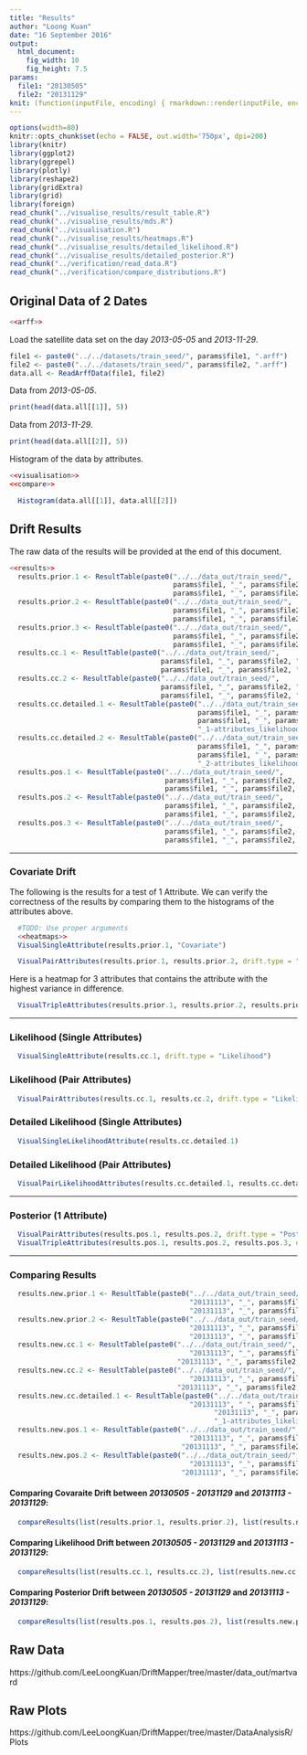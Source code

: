 ```yaml
---
title: "Results"
author: "Loong Kuan"
date: "16 September 2016"
output: 
  html_document:
    fig_width: 10
    fig_height: 7.5
params:
  file1: "20130505"
  file2: "20131129"
knit: (function(inputFile, encoding) { rmarkdown::render(inputFile, encoding = encoding, output_file = paste0(params$file1, , "_", params$file2,'.html')) })
---
```


```r
options(width=80)
knitr::opts_chunk$set(echo = FALSE, out.width='750px', dpi=200)
library(knitr)
library(ggplot2)
library(ggrepel)
library(plotly)
library(reshape2)
library(gridExtra)
library(grid)
library(foreign)
read_chunk("../visualise_results/result_table.R")
read_chunk("../visualise_results/mds.R")
read_chunk("../visualisation.R")
read_chunk("../visualise_results/heatmaps.R")
read_chunk("../visualise_results/detailed_likelihood.R")
read_chunk("../visualise_results/detailed_posterior.R")
read_chunk("../verification/read_data.R")
read_chunk("../verification/compare_distributions.R")
```




## Original Data of 2 Dates
```r
<<arff>>
```


Load the satellite data set on the day *2013-05-05* and *2013-11-29*.
```r
file1 <- paste0("../../datasets/train_seed/", params$file1, ".arff")
file2 <- paste0("../../datasets/train_seed/", params$file2, ".arff")
data.all <- ReadArffData(file1, file2)
```
Data from *2013-05-05*.
```r
print(head(data.all[[1]], 5))
```
Data from *2013-11-29*.
```r
print(head(data.all[[2]], 5))
```

Histogram of the data by attributes.
```r
<<visualisation>>
<<compare>>
```
```r
  Histogram(data.all[[1]], data.all[[2]])
```

## Drift Results
The raw data of the results will be provided at the end of this document.
```r
<<results>>
  results.prior.1 <- ResultTable(paste0("../../data_out/train_seed/",
                                        params$file1, "_", params$file2, "/FrequencyMaps/",
                                        params$file1, "_", params$file2, "_1-attributes_covariate.csv"))
  results.prior.2 <- ResultTable(paste0("../../data_out/train_seed/", 
                                        params$file1, "_", params$file2, "/FrequencyMaps/",
                                        params$file1, "_", params$file2, "_2-attributes_covariate.csv"))
  results.prior.3 <- ResultTable(paste0("../../data_out/train_seed/", 
                                        params$file1, "_", params$file2, "/FrequencyMaps/",
                                        params$file1, "_", params$file2, "_3-attributes_covariate.csv"))
  results.cc.1 <- ResultTable(paste0("../../data_out/train_seed/", 
                                     params$file1, "_", params$file2, "/FrequencyMaps/",
                                     params$file1, "_", params$file2, "_1-attributes_likelihood.csv"))
  results.cc.2 <- ResultTable(paste0("../../data_out/train_seed/", 
                                     params$file1, "_", params$file2, "/FrequencyMaps/",
                                     params$file1, "_", params$file2, "_2-attributes_likelihood.csv"))
  results.cc.detailed.1 <- ResultTable(paste0("../../data_out/train_seed/", 
                                              params$file1, "_", params$file2, "/FrequencyMaps/",
                                              params$file1, "_", params$file2,
                                              "_1-attributes_likelihood_detailed.csv"))
  results.cc.detailed.2 <- ResultTable(paste0("../../data_out/train_seed/", 
                                              params$file1, "_", params$file2, "/FrequencyMaps/",
                                              params$file1, "_", params$file2, 
                                              "_2-attributes_likelihood_detailed.csv"))
  results.pos.1 <- ResultTable(paste0("../../data_out/train_seed/", 
                                      params$file1, "_", params$file2, "/FrequencyMaps/",
                                      params$file1, "_", params$file2, "_1-attributes_posterior.csv")) 
  results.pos.2 <- ResultTable(paste0("../../data_out/train_seed/",  
                                      params$file1, "_", params$file2, "/FrequencyMaps/",
                                      params$file1, "_", params$file2, "_2-attributes_posterior.csv"))
  results.pos.3 <- ResultTable(paste0("../../data_out/train_seed/", 
                                      params$file1, "_", params$file2, "/FrequencyMaps/",
                                      params$file1, "_", params$file2, "_3-attributes_posterior.csv"))
```

-------------------------------------------

### Covariate Drift
The following is the results for a test of 1 Attribute. 
We can verify the correctness of the results by comparing them to the histograms of the attributes above.

```r
  #TODO: Use proper arguments
  <<heatmaps>>
  VisualSingleAttribute(results.prior.1, "Covariate")
```

```r
  VisualPairAttributes(results.prior.1, results.prior.2, drift.type = "Covariate")
```

Here is a heatmap for 3 attributes that contains the attribute with the highest variance in difference.
```r
  VisualTripleAttributes(results.prior.1, results.prior.2, results.prior.3, drift.type = "Covariate")
```

--------------------------------------------------

### Likelihood (Single Attributes)
```r
  VisualSingleAttribute(results.cc.1, drift.type = "Likelihood")
```

### Likelihood (Pair Attributes)
```r
  VisualPairAttributes(results.cc.1, results.cc.2, drift.type = "Likelihood")
```

### Detailed Likelihood (Single Attributes)
```r
  VisualSingleLikelihoodAttribute(results.cc.detailed.1)
```

### Detailed Likelihood (Pair Attributes)
```r
  VisualPairLikelihoodAttributes(results.cc.detailed.1, results.cc.detailed.2)
```

---------------------------------------------------------------------------------------------------

### Posterior (1 Attribute)

```r
  VisualPairAttributes(results.pos.1, results.pos.2, drift.type = "Posterior")
  VisualTripleAttributes(results.pos.1, results.pos.2, results.pos.3, drift.type = "Posterior")
```

--------------------------------------------------------------------------------

### Comparing Results
```r
  results.new.prior.1 <- ResultTable(paste0("../../data_out/train_seed/", 
                                            "20131113", "_", params$file2, "/FrequencyMaps/", 
                                            "20131113", "_", params$file2, "_1-attributes_covariate.csv"))
  results.new.prior.2 <- ResultTable(paste0("../../data_out/train_seed/", 
                                            "20131113", "_", params$file2, "/FrequencyMaps/", 
                                            "20131113", "_", params$file2, "_2-attributes_covariate.csv"))
  results.new.cc.1 <- ResultTable(paste0("../../data_out/train_seed/", 
                                            "20131113", "_", params$file2, "/FrequencyMaps/", 
                                         "20131113", "_", params$file2, "_1-attributes_likelihood.csv"))
  results.new.cc.2 <- ResultTable(paste0("../../data_out/train_seed/", 
                                            "20131113", "_", params$file2, "/FrequencyMaps/", 
                                         "20131113", "_", params$file2, "_2-attributes_likelihood.csv"))
  results.new.cc.detailed.1 <- ResultTable(paste0("../../data_out/train_seed/", 
                                            "20131113", "_", params$file2, "/FrequencyMaps/", 
                                                  "20131113", "_", params$file2,
                                                  "_1-attributes_likelihood_detailed.csv"))
  results.new.pos.1 <- ResultTable(paste0("../../data_out/train_seed/", 
                                            "20131113", "_", params$file2, "/FrequencyMaps/", 
                                          "20131113", "_", params$file2, "_1-attributes_posterior.csv"))
  results.new.pos.2 <- ResultTable(paste0("../../data_out/train_seed/", 
                                            "20131113", "_", params$file2, "/FrequencyMaps/", 
                                          "20131113", "_", params$file2, "_2-attributes_posterior.csv"))
```

#### Comparing Covaraite Drift between *20130505 - 20131129* and *20131113 - 20131129*:
```r
  compareResults(list(results.prior.1, results.prior.2), list(results.new.prior.1, results.new.prior.2))
```

#### Comparing Likelihood Drift between *20130505 - 20131129* and *20131113 - 20131129*:
```r
  compareResults(list(results.cc.1, results.cc.2), list(results.new.cc.1, results.new.cc.2))
```

#### Comparing Posterior Drift between *20130505 - 20131129* and *20131113 - 20131129*:
```r
  compareResults(list(results.pos.1, results.pos.2), list(results.new.pos.1, results.new.pos.2))
```

## Raw Data
https://github.com/LeeLoongKuan/DriftMapper/tree/master/data_out/martvard

## Raw Plots
https://github.com/LeeLoongKuan/DriftMapper/tree/master/DataAnalysisR/Plots


